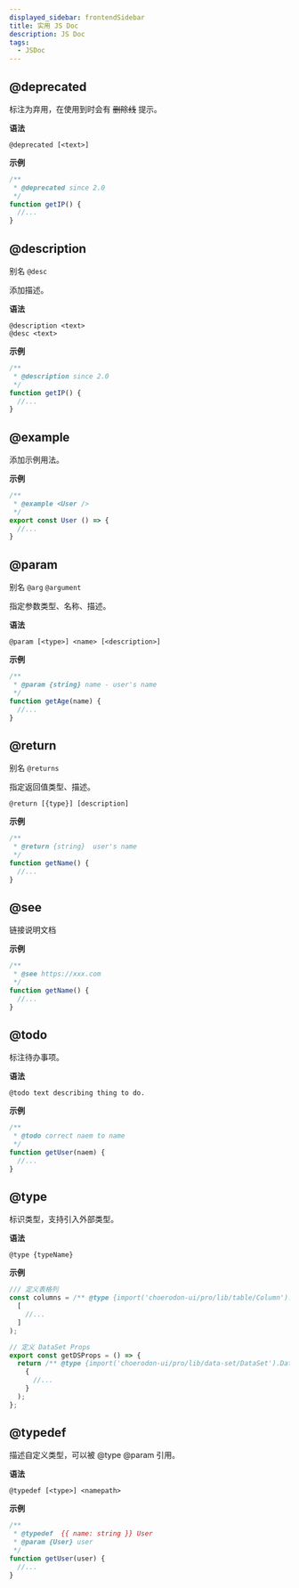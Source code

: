 ```yaml
---
displayed_sidebar: frontendSidebar
title: 实用 JS Doc
description: JS Doc
tags:
  - JSDoc
---
```


<Author count={1200} publish="2021-6-12 5:55:20" />

## @deprecated

标注为弃用，在使用到时会有 ~~删除线~~ 提示。

**语法**

```
@deprecated [<text>]
```

**示例**

```js
/**
 * @deprecated since 2.0
 */
function getIP() {
  //...
}
```

## @description

别名 `@desc`

添加描述。

**语法**

```
@description <text>
@desc <text>
```

**示例**

```js
/**
 * @description since 2.0
 */
function getIP() {
  //...
}
```

## @example

添加示例用法。

**示例**

```js
/**
 * @example <User />
 */
export const User () => {
  //...
}
```

## @param

别名 `@arg` `@argument`

指定参数类型、名称、描述。

**语法**

```
@param [<type>] <name> [<description>]
```

**示例**

```js
/**
 * @param {string} name - user's name
 */
function getAge(name) {
  //...
}
```

## @return

别名 `@returns`

指定返回值类型、描述。

```
@return [{type}] [description]
```

**示例**

```js
/**
 * @return {string}  user's name
 */
function getName() {
  //...
}
```

## @see

链接说明文档

**示例**

```js
/**
 * @see https://xxx.com
 */
function getName() {
  //...
}
```

## @todo

标注待办事项。

**语法**

```
@todo text describing thing to do.
```

**示例**

```js
/**
 * @todo correct naem to name
 */
function getUser(naem) {
  //...
}
```

## @type

标识类型，支持引入外部类型。

**语法**

```
@type {typeName}
```

**示例**

```js
/// 定义表格列
const columns = /** @type {import('choerodon-ui/pro/lib/table/Column').ColumnProps[]} */ (
  [
    //...
  ]
);

// 定义 DataSet Props
export const getDSProps = () => {
  return /** @type {import('choerodon-ui/pro/lib/data-set/DataSet').DataSetProps} */ (
    {
      //...
    }
  );
};
```

## @typedef

描述自定义类型，可以被 @type @param 引用。

**语法**

```
@typedef [<type>] <namepath>
```

**示例**

```js
/**
 * @typedef  {{ name: string }} User
 * @param {User} user
 */
function getUser(user) {
  //...
}
```
